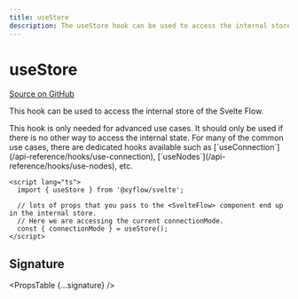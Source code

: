 ```yaml
---
title: useStore
description: The useStore hook can be used to access the internal store of the Svelte Flow.
---
```



# useStore

[Source on GitHub](https://github.com/xyflow/xyflow/blob/main/packages/svelte/src/lib/store/index.ts/#L336)

This hook can be used to access the internal store of the Svelte Flow.

<Callout type="info">
  This hook is only needed for advanced use cases. It should only be used if
  there is no other way to access the internal state. For many of the common use
  cases, there are dedicated hooks available such as
  [`useConnection`](/api-reference/hooks/use-connection),
  [`useNodes`](/api-reference/hooks/use-nodes), etc.
</Callout>

```svelte
<script lang="ts">
  import { useStore } from '@xyflow/svelte';

  // lots of props that you pass to the <SvelteFlow> component end up in the internal store.
  // Here we are accessing the current connectionMode.
  const { connectionMode } = useStore();
</script>
```

## Signature

<PropsTable {...signature} />
